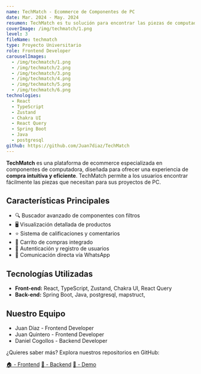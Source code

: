 ```yaml
---
name: TechMatch - Ecommerce de Componentes de PC
date: Mar. 2024 - May. 2024
resumen: TechMatch es tu solución para encontrar las piezas de computadora perfectas. Busca y compra con facilidad.
coverImage: /img/techmatch/1.png
level: 3
fileName: techmatch
type: Proyecto Universitario
role: Frontend Developer
carouselImages:
  - /img/techmatch/1.png
  - /img/techmatch/2.png
  - /img/techmatch/3.png
  - /img/techmatch/4.png
  - /img/techmatch/5.png
  - /img/techmatch/6.png
technologies:
  - React
  - TypeScript
  - Zustand
  - Chakra UI
  - React Query
  - Spring Boot
  - Java
  - postgresql
github: https://github.com/Juan7diaz/TechMatch
---
```


**TechMatch** es una plataforma de ecommerce especializada en componentes de computadora, diseñada para ofrecer una experiencia de **compra intuitiva y eficiente**. TechMatch permite a los usuarios encontrar fácilmente las piezas que necesitan para sus proyectos de PC.

## Características Principales

- 🔍 Buscador avanzado de componentes con filtros
- 🖥️ Visualización detallada de productos
- ⭐ Sistema de calificaciones y comentarios
- 🛒 Carrito de compras integrado
- 👤 Autenticación y registro de usuarios
- 💬 Comunicación directa vía WhatsApp

## Tecnologías Utilizadas

- **Front-end:** React, TypeScript, Zustand, Chakra UI, React Query
- **Back-end:** Spring Boot, Java, postgresql, mapstruct,

## Nuestro Equipo

- Juan Díaz - Frontend Developer
- Juan Quintero - Frontend Developer
- Daniel Cogollos - Backend Developer

¿Quieres saber más? Explora nuestros repositorios en GitHub:

[🏠 - Frontend](https://github.com/Juan7diaz/TechMatch)
[🎒 - Backend](https://github.com/DanielJCC/TecMatch)
[🚀 - Demo](https://techmatch.netlify.app)


